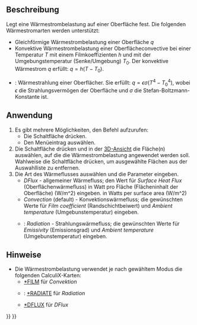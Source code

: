 <languages/>

{{Docnav/de
|[[FEM_ConstraintInitialTemperature/de|RandbedingungStarttemperatur]]
|[[FEM_ConstraintTemperature/de| RandbedingungTemperatur]]
|[[FEM_Workbench/de|FEM]]
|IconL=FEM_ConstraintInitialTemperature.svg
|IconR=FEM_ConstraintTemperature.svg
|IconC=Workbench_FEM.svg
}}

{{GuiCommandContainer|
{{GuiCommand/de
|Name=FEM ConstraintHeatflux
|Name/de=FEM RandbedingungWärmestrom
|MenuLocation=Modell → Thermische Randbedingungen und Belastungen → Wärmestrombelastung
|Workbenches=[[FEM_Workbench/de|FEM]]
|SeeAlso=[[FEM_tutorial/de|FEM-Anleitung]]
}}
{{GuiCommandFemInfo/de
|Solvers=CalculiX, Elmer
}}
}}

<span id="Description"></span>
==Beschreibung==

Legt eine Wärmestrombelastung auf einer Oberfläche fest. Die folgenden Wärmestromarten werden unterstützt:
* Gleichförmige Wärmestrombelastung einer Oberfläche <math>q</math>
* Konvektive Wärmestrombelastung einer Oberflächeconvective bei einer Temperatur <math>T</math> mit einem Filmkoeffizienten <math>h</math> und mit der Umgebungstemperatur (Senke/Umgebung) <math>T_{0}</math>. Der konvektive Wärmestrom <math>q</math> erfüllt: <math>q=h(T-T_{0})</math>.
* {{Version/de|1.0}}: Wärmestrahlung einer Oberflächer. Sie erfüllt: <math>q=\epsilon \sigma(T^{4}-T_{0}^{4})</math>,  wobei <math>\epsilon</math> die Strahlungsvermögen der Oberfläche und <math>\sigma</math> die Stefan-Boltzmann-Konstante ist.

<span id="Usage"></span>
==Anwendung==

# Es gibt mehrere Möglichkeiten, den Befehl aufzurufen:
#* Die Schaltfläche {{Button|[[Image:FEM_ConstraintHeatflux.svg|16px]] [[FEM_ConstraintHeatflux/de|Wärmestrombelastung]]}} drücken.
#* Den Menüeintrag {{MenuCommand|Modell → Thermische Randbedingungen und Belastungen → [[Image:FEM_ConstraintHeatflux.svg|16px]] Wärmestrombelastung}} auswählen.
# Die Schaltfläche {{Button|Hinzufügen}} drücken und in der [[3D_view/de|3D-Ansicht]] die Fläche(n) auswählen, auf die die Wärmestrombelastung angewendet werden soll. Wahlweise die Schaltfläche {{Button|Entfernen}} drücken, um ausgewählte Flächen aus der Auswahlliste zu entfernen.
# Die Art des Wärmeflusses auswählen und die Parameter eingeben.
#* ''DFlux'' - allgemeiner Wärmefluss; den Wert für ''Surface Heat Flux'' (Oberflächenwärmefluss) in Watt pro Fläche (Flächeninhalt der Oberfläche) (W/m^2) eingeben. in Watts per surface area (W/m^2)
#* ''Convection'' (default) - Konvektionswärmefluss; die gewünschten Werte für ''Film coefficient'' (Randschichtbeiwert) und ''Ambient temperature'' (Umgebunstemperatur) eingeben.
#* {{Version/de|1.0}}: ''Radiation'' - Strahlungswärmefluss; die gewünschten Werte für ''Emissivity'' (Emissionsgrad) und ''Ambient temperature'' (Umgebunstemperatur) eingeben.

<span id="Notes"></span>
==Hinweise==

* Die Wärmestrombelastung verwendet je nach gewähltem Modus die folgenden CalculiX-Karten:
** [http://web.mit.edu/calculix_v2.7/CalculiX/ccx_2.7/doc/ccx/node203.html *FILM] für ''Convektion''
** {{Version/de|1.0}}: [http://web.mit.edu/calculix_v2.7/CalculiX/ccx_2.7/doc/ccx/node234.html *RADIATE] für ''Radiation''
** [http://web.mit.edu/calculix_v2.7/CalculiX/ccx_2.7/doc/ccx/node188.html *DFLUX] für ''DFlux''


{{Docnav/de
|[[FEM_ConstraintInitialTemperature/de|RandbedingungStarttemperatur]]
|[[FEM_ConstraintTemperature/de| RandbedingungTemperatur]]
|[[FEM_Workbench/de|FEM]]
|IconL=FEM_ConstraintInitialTemperature.svg
|IconR=FEM_ConstraintTemperature.svg
|IconC=Workbench_FEM.svg
}}

{{FEM Tools navi{{#translation:}}}}
{{Userdocnavi{{#translation:}}}}